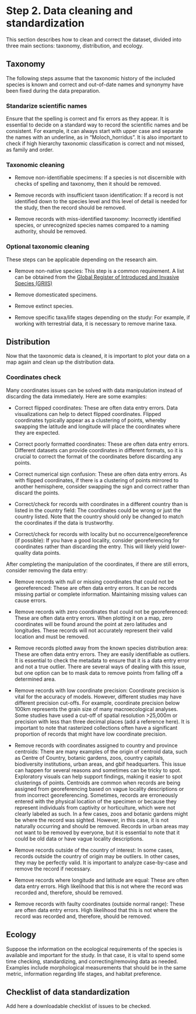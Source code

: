 # Step 2. Data cleaning and standardization

This section describes how to clean and correct the dataset, divided into three main sections: taxonomy, distribution, and ecology.    

## Taxonomy

The following steps assume that the taxonomic history of the included species is known and correct and out-of-date names and synonymy have been fixed during the data preparation.

### Standarize scientific names

Ensure that the spelling is correct and fix errors as they appear. It is essential to decide on a standard way to record the scientific names and be consistent. For example, it can always start with upper case and separate the names with an underline, as in "Moloch_horridus". It is also important to check if high hierarchy taxonomic classification is correct and not missed, as family and order.

### Taxonomic cleaning

- Remove non-identifiable specimens: If a species is not discernible with checks of spelling and taxonomy, then it should be removed.

- Remove records with insufficient taxon identification: If a record is not identified down to the species level and this level of detail is needed for the study, then the record should be removed.

- Remove records with miss-identified taxonomy: Incorrectly identified species, or unrecognized species names compared to a naming authority, should be removed.

### Optional taxonomic cleaning

These steps can be applicable depending on the research aim.

- Remove non-native species: This step is a common requirement. A list can be obtained from the [Global Register of Introduced and Invasive Species (GRIIS)](https://griis.org/)

- Remove domesticated specimens. 

- Remove extinct species.

- Remove specific taxa/life stages depending on the study: For example, if working with terrestrial data, it is necessary to remove marine taxa.


## Distribution

Now that the taxonomic data is cleaned, it is important to plot your data on a map again and clean up the distribution data.

### Coordinates check

Many coordinates issues can be solved with data manipulation instead of discarding the data immediately. Here are some examples:

- Correct flipped coordinates: These are often data entry errors. Data visualizations can help to detect flipped coordinates. Flipped coordinates typically appear as a clustering of points, whereby swapping the latitude and longitude will place the coordinates where they are expected.

- Correct poorly formatted coordinates: These are often data entry errors. Different datasets can provide coordinates in different formats, so it is crucial to correct the format of the coordinates before discarding any points.

- Correct numerical sign confusion: These are often data entry errors. As with flipped coordinates, if there is a clustering of points mirrored to another hemisphere, consider swapping the sign and correct rather than discard the points.

- Correct/check for records with coordinates in a different country than is listed in the country field: The coordinates could be wrong or just the country listed. Note that the country should only be changed to match the coordinates if the data is trustworthy.

- Correct/check for records with locality but no occurrence/georeference (if possible):	If you have a good locality, consider georeferencing for coordinates rather than discarding the entry. This will likely yield lower-quality data points.

After completing the manipulation of the coordinates, if there are still errors, consider removing the data entry:

- Remove records with null or missing coordinates that could not be georeferenced: These are often data entry errors. It can be records missing partial or complete information. Maintaining missing values can cause errors.

- Remove records with zero coordinates that could not be georeferenced: These are often data entry errors. When plotting it on a map, zero coordinates will be found around the point at zero latitudes and longitudes. These records will not accurately represent their valid location and must be removed. 

- Remove records plotted away from the known species distribution area: These are often data entry errors. They are easily identifiable as outliers. It is essential to check the metadata to ensure that it is a data entry error and not a true outlier. There are several ways of dealing with this issue, but one option can be to mask data to remove points from falling off a determined area.

- Remove records with low coordinate precision: Coordinate precision is vital for the accuracy of models. However, different studies may have different precision cut-offs. For example, coordinate precision below 100km represents the grain size of many macroecological analyses. Some studies have used a cut-off of spatial resolution >25,000m or precision with less than three decimal places (add a reference here). It is important to note that rasterized collections often have a significant proportion of records that might have low coordinate precision.

- Remove records with coordinates assigned to country and province centroids: There are many examples of the origin of centroid data, such as Centre of Country, botanic gardens, zoos, country capitals, biodiversity institutions, urban areas, and gbif headquarters. This issue can happen for several reasons and sometimes can be tricky to spot. Exploratory visuals can help support findings, making it easier to spot clusterings of points. Centroids are common when records are being assigned from georeferencing based on vague locality descriptions or from incorrect georeferencing. Sometimes, records are erroneously entered with the physical location of the specimen or because they represent individuals from captivity or horticulture, which were not clearly labeled as such. In a few cases, zoos and botanic gardens might be where the record was sighted. However, in this case, it is not naturally occurring and should be removed. Records in urban areas may not want to be removed by everyone, but it is essential to note that it could be old data or have vague locality descriptions.

- Remove records outside of the country of interest: In some cases, records outside the country of origin may be outliers. In other cases, they may be perfectly valid. It is important to analyze case-by-case and remove the record if necessary.

- Remove records where longitude and latitude are equal: These are often data entry errors. High likelihood that this is not where the record was recorded and, therefore, should be removed. 

- Remove records with faulty coordinates (outside normal range): These are often data entry errors. High likelihood that this is not where the record was recorded and, therefore, should be removed. 


## Ecology

Suppose the information on the ecological requirements of the species is available and important for the study. In that case, it is vital to spend some time checking, standardizing, and correcting/removing data as needed. Examples include morphological measurements that should be in the same metric, information regarding life stages, and habitat preference.

## Checklist of data standardization

Add here a downloadable checklist of issues to be checked.